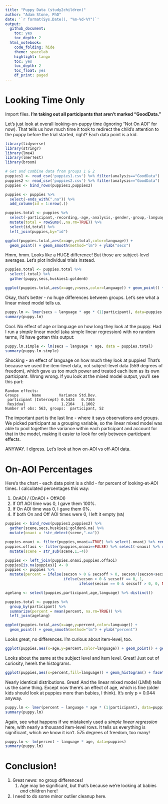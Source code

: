 ```yaml
---
title: "Puppy Data (study2children)"
author: "Adam Stone, PhD" 
date: '`r format(Sys.Date(), "%m-%d-%Y")`'
output:
  github_document:
    toc: yes
    toc_depth: 2
  html_notebook:
    code_folding: hide
    theme: spacelab
    highlight: tango
    toc: yes
    toc_depth: 2
    toc_float: yes
    df_print: paged
---
```


# Looking Time Only

Import files. **I'm taking out all participants that aren't marked "GoodData."**

Let's just look at overall looking-on-puppy time (ignoring "Not On AOI" for now). That tells us how much time it took to redirect the child's attention to the puppy before the trial started, right? Each data point is a kid. 

```r
library(tidyverse)
library(stringr)
library(lme4)
library(lmerTest)
library(broom)

# Get and combine data from groups 1 & 2
puppies1 <- read_csv('puppies1.csv') %>% filter(analysis=="GoodData")
puppies2 <- read_csv('puppies2.csv') %>% filter(analysis=="GoodData")
puppies <- bind_rows(puppies1,puppies2)

puppies <- puppies %>%
  select(-ends_with(".na")) %>%
  add_column(id = 1:nrow(.))

puppies.total <- puppies %>%
  select(-participant,-recording,-age,-analysis,-gender,-group,-language) %>%
  mutate(total = rowSums(.,na.rm=TRUE)) %>%
  select(id,total) %>%
  left_join(puppies,by="id")

ggplot(puppies.total,aes(x=age,y=total,color=language)) + 
  geom_point() + geom_smooth(method="lm") + ylab("secs")
```

Hmm, hmm. Looks like a HUGE difference! But those are subject-level averages. Let's plot individual trials instead. 

```r
puppies.total <- puppies.total %>%
  select(-total) %>%
  gather(puppy,secs,huskies1:golden6)

ggplot(puppies.total,aes(x=age,y=secs,color=language)) + geom_point() + geom_smooth(method="lm") + ylab("secs")
```

Okay, that's better - no huge differences between groups. Let's see what a linear mixed model tells us.

```r
puppy.lm <- lmer(secs ~ language * age * (1|participant), data=puppies.total)
summary(puppy.lm)
```

Cool. No effect of age or language on how long they look at the puppy. Had I run a *simple* linear model (aka simple linear regression) with no random terms, I'd have gotten this output: 
```r
puppy.lm.simple <- lm(secs ~ language * age, data = puppies.total)
summary(puppy.lm.simple)
```

Shocking - an effect of language on how much they look at puppies! That's because we used the item-level data, not subject-level data (559 degrees of freedom), which gave us too much power and treated each item as its own participant. Wrong wrong. If you look at the mixed model output, you'll see this part:

```
Random effects:
Groups      Name        Variance Std.Dev.
 participant (Intercept) 0.5424   0.7365  
 Residual                1.2104   1.1002  
Number of obs: 563, groups:  participant, 52
```

The important part is the last line - where it says observations and groups. We picked participant as a grouping variable, so the linear mixed model was able to pool together the variance within each participant and account for that in the model, making it easier to look for only between-participant effects. 

ANYWAY. I digress. Let's look at how on-AOI vs off-AOI data. 

# On-AOI Percentages

Here's the chart - each data point is a child - for percent of looking-at-AOI times. I calculated percentages this way:

1. OnAOI / (OnAOI + OffAOI)
1. If Off AOI time was 0, I gave them 100%.
1. If On AOI time was 0, I gave them 0%.
1. If both On and Off AOI times were 0, I left it empty (`NA`)

```r
puppies <- bind_rows(puppies1,puppies2) %>%
  gather(scene,secs,huskies1:golden6.na) %>%
  mutate(onaoi = !str_detect(scene,".na"))

puppies.onaoi <- filter(puppies,onaoi==TRUE) %>% select(-onaoi) %>% rename(secson = secs) 
puppies.offaoi <- filter(puppies,onaoi==FALSE) %>% select(-onaoi) %>% rename(secsoff = secs) %>%
  mutate(scene = str_sub(scene,1,-4))

puppies <- left_join(puppies.onaoi,puppies.offaoi)
puppies[is.na(puppies)] <- 0
puppies <- puppies %>%
  mutate(percent = ifelse(secson > 0 & secsoff > 0, secson/(secson+secsoff),
                          ifelse(secson > 0 & secsoff == 0, 1,
                                 ifelse(secson == 0 & secsoff > 0, 0, NA))))

agelang <- select(puppies,participant,age,language) %>% distinct()

puppies.total <- puppies %>%
  group_by(participant) %>%
  summarize(percent = mean(percent, na.rm=TRUE)) %>%
  left_join(agelang)

ggplot(puppies.total,aes(x=age,y=percent,color=language)) + 
  geom_point() + geom_smooth(method="lm") + ylab("percent")
```

Looks great, no differences. I'm curious about item-level, too. 

```r
ggplot(puppies,aes(x=age,y=percent,color=language)) + geom_point() + geom_smooth(method="lm") + ylab("percent")
```

Looks about the same at the subject level and item level. Great! Just out of curiosity, here's the histograms.

```r
ggplot(puppies,aes(x=percent,fill=language)) + geom_histogram() + facet_grid(language~.)
```

Nearly identical distributions. Great! And the linear mixed model (LMM) tells us the same thing. Except now there's an effect of age, which is fine (older kids should look at puppies more than babies, I think). It's only p = 0.044 anyway. 

```r
puppy.lm <- lmer(percent ~ language * age * (1|participant), data=puppies)
summary(puppy.lm)
```

Again, see what happens if we mistakenly used a *simple linear regression* here, with nearly a thousand item-level rows. It tells us everything is significant, which we know it isn't. 575 degrees of freedom, too many! 

```r
puppy.lm <- lm(percent ~ language * age, data=puppies)
summary(puppy.lm)
```

# Conclusion!

1. Great news: no group differences!  
    1. Age may be significant, but that's because we're looking at babies *and* children here! 
1. I need to do some minor outlier cleanup here.  
